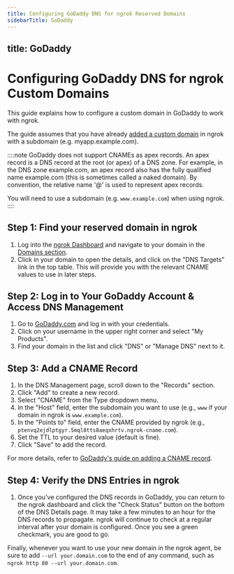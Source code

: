 ```yaml
---
title: Configuring GoDaddy DNS for ngrok Reserved Domains
sidebarTitle: GoDaddy
---
```


title: GoDaddy
---

# Configuring GoDaddy DNS for ngrok Custom Domains

This guide explains how to configure a custom domain in GoDaddy to work with ngrok.

The guide assumes that you have already [added a custom domain](/universal-gateway/custom-domains/) in ngrok with a subdomain (e.g. myapp.example.com).

::::note
GoDaddy does not support CNAMEs as apex records. An apex record is a DNS record at the root (or apex) of a DNS zone. For example, in the DNS zone example.com, an apex record also has the fully qualified name example.com (this is sometimes called a naked domain). By convention, the relative name '@' is used to represent apex records.

You will need to use a subdomain (e.g. `www.example.com`) when using ngrok.
::::

## Step 1: Find your reserved domain in ngrok

1. Log into the [ngrok Dashboard](https://dashboard.ngrok.com) and navigate to your domain in the [Domains section](https://dashboard.ngrok.com/domains).
1. Click in your domain to open the details, and click on the "DNS Targets" link in the top table. This will provide you with the relevant CNAME values to use in later steps.

## Step 2: Log in to Your GoDaddy Account & Access DNS Management

1. Go to [GoDaddy.com](https://www.godaddy.com) and log in with your credentials.
1. Click on your username in the upper right corner and select "My Products".
1. Find your domain in the list and click "DNS" or "Manage DNS" next to it.

## Step 3: Add a CNAME Record

1. In the DNS Management page, scroll down to the "Records" section.
1. Click "Add" to create a new record.
1. Select "CNAME" from the Type dropdown menu.
1. In the "Host" field, enter the subdomain you want to use (e.g., `www` if your domain in ngrok is `www.example.com`).
1. In the "Points to" field, enter the CNAME provided by ngrok (e.g., `ptenvq2ejdlptgyr.5mql8tts8aeqxhrtv.ngrok-cname.com`).
1. Set the TTL to your desired value (default is fine).
1. Click "Save" to add the record.

For more details, refer to [GoDaddy's guide on adding a CNAME record](https://www.godaddy.com/help/add-a-cname-record-19236).

## Step 4: Verify the DNS Entries in ngrok

1. Once you've configured the DNS records in GoDaddy, you can return to the ngrok dashboard and click the "Check Status" button on the bottom of the DNS Details page. It may take a few minutes to an hour for the DNS records to propagate. ngrok will continue to check at a regular interval after your domain is configured. Once you see a green checkmark, you are good to go.

Finally, whenever you want to use your new domain in the ngrok agent, be sure to add `--url your.domain.com` to the end of any command, such as `ngrok http 80 --url your.domain.com`.
